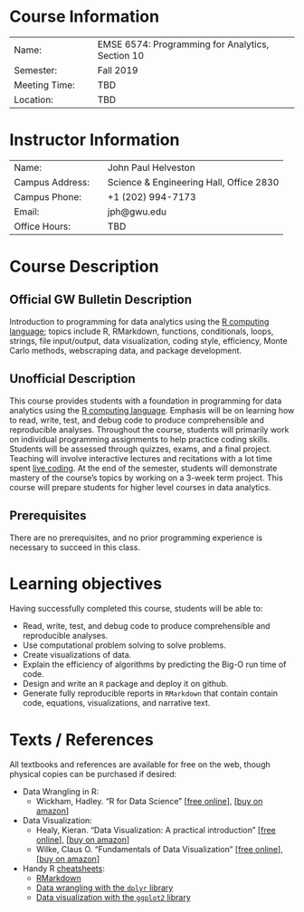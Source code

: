 # Course Information

|  |  |
|---------------------|--------------------------------------------------|
| Name:&emsp;         | EMSE 6574: Programming for Analytics, Section 10 |
| Semester:&emsp;     | Fall 2019                                        |
| Meeting Time:&emsp; | TBD                                              |
| Location:&emsp;     | TBD                                              |

<vspace:10pt>

# Instructor Information

|  |  |
|-----------------------|-----------------------------------------|
| Name:&emsp;           | John Paul Helveston                     |
| Campus Address:&emsp; | Science & Engineering Hall, Office 2830 |
| Campus Phone:&emsp;   | +1 (202) 994-7173                       |
| Email:&emsp;          | jph@gwu.edu                             |
| Office Hours:&emsp;   | TBD                                     |

<vspace:10pt>

# Course Description

## Official GW Bulletin Description

Introduction to programming for data analytics using the [R computing language](https://www.r-project.org/); topics include R, RMarkdown, functions, conditionals, loops, strings, file input/output, data visualization, coding style, efficiency, Monte Carlo methods, webscraping data, and package development.

## Unofficial Description

This course provides students with a foundation in programming for data analytics using the [R computing language](https://www.r-project.org/). Emphasis will be on learning how to read, write, test, and debug code to produce comprehensible and reproducible analyses. Throughout the course, students will primarily work on individual programming assignments to help practice coding skills. Students will be assessed through quizzes, exams, and a final project. Teaching will involve interactive lectures and recitations with a lot time spent [live coding](*what is live coding*). At the end of the semester, students will demonstrate mastery of the course's topics by working on a 3-week term project. This course will prepare students for higher level courses in data analytics.

## Prerequisites

There are no prerequisites, and no prior programming experience is necessary to succeed in this class.

# Learning objectives

Having successfully completed this course, students will be able to:

- Read, write, test, and debug code to produce comprehensible and reproducible analyses.
- Use computational problem solving to solve problems.
- Create visualizations of data.
- Explain the efficiency of algorithms by predicting the Big-O run time of code.
- Design and write an `R` package and deploy it on github.
- Generate fully reproducible reports in `RMarkdown` that contain contain code, equations, visualizations, and narrative text.

# Texts / References

All textbooks and references are available for free on the web, though physical copies can be purchased if desired:

- Data Wrangling in R:
    - Wickham, Hadley. "R for Data Science"
    [[free online](https://r4ds.had.co.nz/)],
    [[buy on amazon](https://www.amazon.com/Data-Science-Transform-Visualize-Model/dp/1491910399)]
- Data Visualization:
    - Healy, Kieran. "Data Visualization: A practical introduction"
    [[free online](http://socviz.co/)],
    [[buy on amazon](https://www.amazon.com/Data-Visualization-Introduction-Kieran-Healy/dp/0691181624)]
    - Wilke, Claus O. "Fundamentals of Data Visualization"
    [[free online](https://serialmentor.com/dataviz/)],
    [[buy on amazon](https://www.amazon.com/Fundamentals-Data-Visualization-Informative-Compelling/dp/1492031089)]
- Handy R [cheatsheets](https://www.rstudio.com/resources/cheatsheets/):
    - [RMarkdown](https://github.com/rstudio/cheatsheets/raw/master/rmarkdown-2.0.pdf)
    - [Data wrangling with the `dplyr` library](https://github.com/rstudio/cheatsheets/raw/master/data-transformation.pdf)
    - [Data visualization with the `ggplot2` library](https://github.com/rstudio/cheatsheets/raw/master/data-visualization-2.1.pdf)
